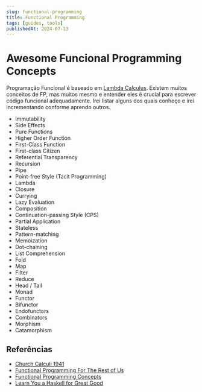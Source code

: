 ```yaml
---
slug: functional-programming
title: Functional Programming
tags: [guides, tools]
publishedAt: 2024-07-13
---
```


# Awesome Funcional Programming Concepts

Programação Funcional é baseado em [Lambda Calculus](https://compcalc.github.io/public/church/church_calculi_1941.pdf). Existem muitos conceitos de FP, mas muitos mesmo e entender eles é crucial para escrever código funcional adequadamente. Irei listar alguns dos quais conheço e irei incrementando conforme aprendo outros.

- Immutability
- Side Effects
- Pure Functions
- Higher Order Function
- First-Class Function
- First-class Citizen
- Referential Transparency
- Recursion
- Pipe
- Point-free Style (Tacit Programming)
- Lambda
- Closure
- Currying
- Lazy Evaluation
- Composition
- Continuation-passing Style (CPS)
- Partial Application
- Stateless
- Pattern-matching
- Memoization
- Dot-chaining
- List Comprehension
- Fold
- Map
- Filter
- Reduce
- Head / Tail
- Monad
- Functor
- Bifunctor
- Endofunctors
- Combinators
- Morphism
- Catamorphism

## Referências
- [Church Calculi 1941](https://compcalc.github.io/public/church/church_calculi_1941.pdf)
- [Functional Programming For The Rest of Us](https://www.defmacro.org/2006/06/19/fp.html)
- [Functional Programming Concepts](https://caiorss.github.io/Functional-Programming/haskell/Functional_Programming_Concepts.html#sec-1)
- [Learn You a Haskell for Great Good](http://learnyouahaskell.com/chapters)

